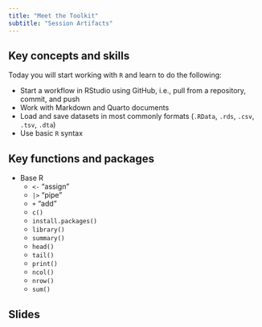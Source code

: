 ```yaml
---
title: "Meet the Toolkit"
subtitle: "Session Artifacts"
---
```



## Key concepts and skills

Today you will start working with `R` and learn to do the following: 

- Start a workflow in RStudio using GitHub, i.e., pull from a repository, commit, and push 
- Work with Markdown and Quarto documents 
- Load and save datasets in most commonly formats  (`.RData`, `.rds`, `.csv`, `.tsv`, `.dta`)
- Use basic `R` syntax 

## Key functions and packages 

- Base R
  - `<-` "assign"
  - `|>` "pipe"
  - `+` "add"
  - `c()`
  - `install.packages()`
  - `library()`
  - `summary()`
  - `head()`
  - `tail()`
  - `print()`
  - `ncol()`
  - `nrow()`
  - `sum()`


## Slides 











